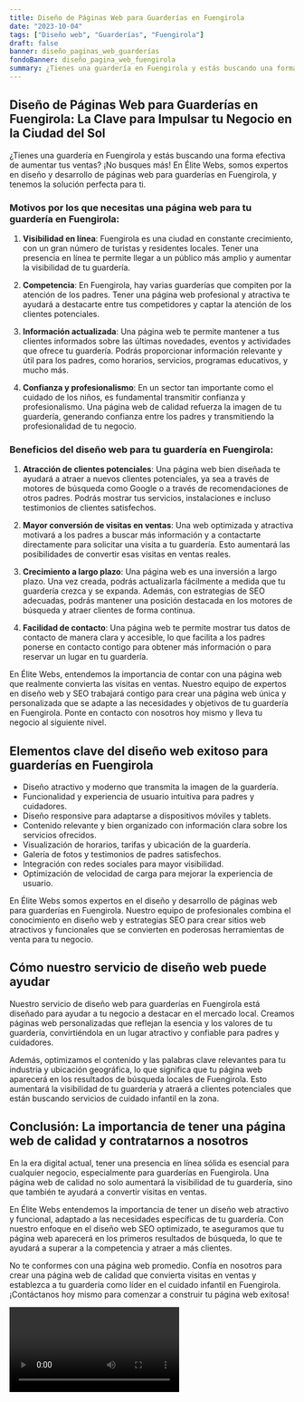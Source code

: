 ```yaml
---
title: Diseño de Páginas Web para Guarderías en Fuengirola
date: "2023-10-04"
tags: ["Diseño web", "Guarderías", "Fuengirola"]
draft: false
banner: diseño_paginas_web_guarderías
fondoBanner: diseño_pagina_web_fuengirola
summary: ¿Tienes una guardería en Fuengirola y estás buscando una forma efectiva de aumentar tus ventas? ¡No busques más! En Élite Webs, somos expertos en diseño y desarrollo de páginas web para guarderías en Fuengirola, y tenemos la solución perfecta para ti.
---
```



## Diseño de Páginas Web para Guarderías en Fuengirola: La Clave para Impulsar tu Negocio en la Ciudad del Sol

¿Tienes una guardería en Fuengirola y estás buscando una forma efectiva de aumentar tus ventas? ¡No busques más! En Élite Webs, somos expertos en diseño y desarrollo de páginas web para guarderías en Fuengirola, y tenemos la solución perfecta para ti.

### Motivos por los que necesitas una página web para tu guardería en Fuengirola:

1. **Visibilidad en línea**: Fuengirola es una ciudad en constante crecimiento, con un gran número de turistas y residentes locales. Tener una presencia en línea te permite llegar a un público más amplio y aumentar la visibilidad de tu guardería.

2. **Competencia**: En Fuengirola, hay varias guarderías que compiten por la atención de los padres. Tener una página web profesional y atractiva te ayudará a destacarte entre tus competidores y captar la atención de los clientes potenciales.

3. **Información actualizada**: Una página web te permite mantener a tus clientes informados sobre las últimas novedades, eventos y actividades que ofrece tu guardería. Podrás proporcionar información relevante y útil para los padres, como horarios, servicios, programas educativos, y mucho más.

4. **Confianza y profesionalismo**: En un sector tan importante como el cuidado de los niños, es fundamental transmitir confianza y profesionalismo. Una página web de calidad refuerza la imagen de tu guardería, generando confianza entre los padres y transmitiendo la profesionalidad de tu negocio.

### Beneficios del diseño web para tu guardería en Fuengirola:

1. **Atracción de clientes potenciales**: Una página web bien diseñada te ayudará a atraer a nuevos clientes potenciales, ya sea a través de motores de búsqueda como Google o a través de recomendaciones de otros padres. Podrás mostrar tus servicios, instalaciones e incluso testimonios de clientes satisfechos.

2. **Mayor conversión de visitas en ventas**: Una web optimizada y atractiva motivará a los padres a buscar más información y a contactarte directamente para solicitar una visita a tu guardería. Esto aumentará las posibilidades de convertir esas visitas en ventas reales.

3. **Crecimiento a largo plazo**: Una página web es una inversión a largo plazo. Una vez creada, podrás actualizarla fácilmente a medida que tu guardería crezca y se expanda. Además, con estrategias de SEO adecuadas, podrás mantener una posición destacada en los motores de búsqueda y atraer clientes de forma continua.

4. **Facilidad de contacto**: Una página web te permite mostrar tus datos de contacto de manera clara y accesible, lo que facilita a los padres ponerse en contacto contigo para obtener más información o para reservar un lugar en tu guardería.

En Élite Webs, entendemos la importancia de contar con una página web que realmente convierta las visitas en ventas. Nuestro equipo de expertos en diseño web y SEO trabajará contigo para crear una página web única y personalizada que se adapte a las necesidades y objetivos de tu guardería en Fuengirola. Ponte en contacto con nosotros hoy mismo y lleva tu negocio al siguiente nivel.

<GifSeo />

<Cta />

## Elementos clave del diseño web exitoso para guarderías en Fuengirola

- Diseño atractivo y moderno que transmita la imagen de la guardería.
- Funcionalidad y experiencia de usuario intuitiva para padres y cuidadores.
- Diseño responsive para adaptarse a dispositivos móviles y tablets.
- Contenido relevante y bien organizado con información clara sobre los servicios ofrecidos.
- Visualización de horarios, tarifas y ubicación de la guardería.
- Galería de fotos y testimonios de padres satisfechos.
- Integración con redes sociales para mayor visibilidad.
- Optimización de velocidad de carga para mejorar la experiencia de usuario.

En Élite Webs somos expertos en el diseño y desarrollo de páginas web para guarderías en Fuengirola. Nuestro equipo de profesionales combina el conocimiento en diseño web y estrategias SEO para crear sitios web atractivos y funcionales que se convierten en poderosas herramientas de venta para tu negocio.

## Cómo nuestro servicio de diseño web puede ayudar

Nuestro servicio de diseño web para guarderías en Fuengirola está diseñado para ayudar a tu negocio a destacar en el mercado local. Creamos páginas web personalizadas que reflejan la esencia y los valores de tu guardería, convirtiéndola en un lugar atractivo y confiable para padres y cuidadores.

Además, optimizamos el contenido y las palabras clave relevantes para tu industria y ubicación geográfica, lo que significa que tu página web aparecerá en los resultados de búsqueda locales de Fuengirola. Esto aumentará la visibilidad de tu guardería y atraerá a clientes potenciales que están buscando servicios de cuidado infantil en la zona.

## Conclusión: La importancia de tener una página web de calidad y contratarnos a nosotros

En la era digital actual, tener una presencia en línea sólida es esencial para cualquier negocio, especialmente para guarderías en Fuengirola. Una página web de calidad no solo aumentará la visibilidad de tu guardería, sino que también te ayudará a convertir visitas en ventas.

En Élite Webs entendemos la importancia de tener un diseño web atractivo y funcional, adaptado a las necesidades específicas de tu guardería. Con nuestro enfoque en el diseño web SEO optimizado, te aseguramos que tu página web aparecerá en los primeros resultados de búsqueda, lo que te ayudará a superar a la competencia y atraer a más clientes.

No te conformes con una página web promedio. Confía en nosotros para crear una página web de calidad que convierta visitas en ventas y establezca a tu guardería como líder en el cuidado infantil en Fuengirola. ¡Contáctanos hoy mismo para comenzar a construir tu página web exitosa!

<Video />

<CtaBot job="Guarderías" city="Fuengirola" />

<Gmaps query="Fuengirola+españa+maps" />
